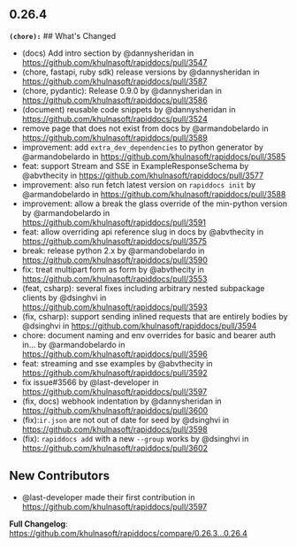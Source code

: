 ## 0.26.4
**`(chore):`** ## What's Changed
* (docs) Add intro section by @dannysheridan in https://github.com/khulnasoft/rapiddocs/pull/3547
* (chore, fastapi, ruby sdk) release versions by @dannysheridan in https://github.com/khulnasoft/rapiddocs/pull/3587
* (chore, pydantic): Release 0.9.0 by @dannysheridan in https://github.com/khulnasoft/rapiddocs/pull/3586
* (document) reusable code snippets by @dannysheridan in https://github.com/khulnasoft/rapiddocs/pull/3524
* remove page that does not exist from docs by @armandobelardo in https://github.com/khulnasoft/rapiddocs/pull/3589
* improvement: add  `extra_dev_dependencies` to python generator by @armandobelardo in https://github.com/khulnasoft/rapiddocs/pull/3585
* feat: support Stream and SSE in ExampleResponseSchema by @abvthecity in https://github.com/khulnasoft/rapiddocs/pull/3577
* improvement: also run fetch latest version on `rapiddocs init` by @armandobelardo in https://github.com/khulnasoft/rapiddocs/pull/3588
* improvement: allow a break the glass override of the min-python version by @armandobelardo in https://github.com/khulnasoft/rapiddocs/pull/3591
* feat: allow overriding api reference slug in docs by @abvthecity in https://github.com/khulnasoft/rapiddocs/pull/3575
* break: release python 2.x by @armandobelardo in https://github.com/khulnasoft/rapiddocs/pull/3590
* fix: treat multipart form as form by @abvthecity in https://github.com/khulnasoft/rapiddocs/pull/3553
* (feat, csharp): several fixes including arbitrary nested subpackage clients by @dsinghvi in https://github.com/khulnasoft/rapiddocs/pull/3593
* (fix, csharp): support sending inlined requests that are entirely bodies by @dsinghvi in https://github.com/khulnasoft/rapiddocs/pull/3594
* chore: document naming and env overrides for basic and bearer auth in… by @armandobelardo in https://github.com/khulnasoft/rapiddocs/pull/3596
* feat: streaming and sse examples by @abvthecity in https://github.com/khulnasoft/rapiddocs/pull/3592
* fix issue#3566 by @last-developer in https://github.com/khulnasoft/rapiddocs/pull/3597
* (fix, docs) webhook indentation by @dannysheridan in https://github.com/khulnasoft/rapiddocs/pull/3600
* (fix):`ir.json` are not out of date for seed by @dsinghvi in https://github.com/khulnasoft/rapiddocs/pull/3598
* (fix): `rapiddocs add` with a new `--group` works by @dsinghvi in https://github.com/khulnasoft/rapiddocs/pull/3602

## New Contributors
* @last-developer made their first contribution in https://github.com/khulnasoft/rapiddocs/pull/3597

**Full Changelog**: https://github.com/khulnasoft/rapiddocs/compare/0.26.3...0.26.4

